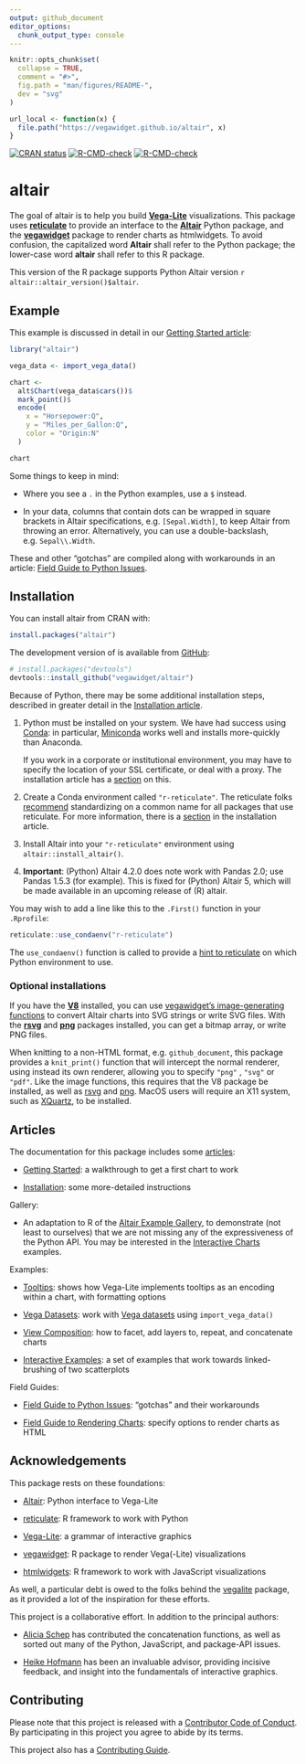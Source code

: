 ```yaml
---
output: github_document
editor_options: 
  chunk_output_type: console
---
```


<!-- README.md is generated from README.Rmd. Please edit that file -->

```r
knitr::opts_chunk$set(
  collapse = TRUE,
  comment = "#>",
  fig.path = "man/figures/README-",
  dev = "svg"
)

url_local <- function(x) {
  file.path("https://vegawidget.github.io/altair", x)
}
```

<!-- badges: start -->
[![CRAN status](https://www.r-pkg.org/badges/version/altair)](https://cran.r-project.org/package=altair)
[![R-CMD-check](https://github.com/vegawidget/altair/workflows/R-CMD-check/badge.svg)](https://github.com/vegawidget/altair/actions)
[![R-CMD-check](https://github.com/vegawidget/altair/actions/workflows/R-CMD-check.yaml/badge.svg)](https://github.com/vegawidget/altair/actions/workflows/R-CMD-check.yaml)
<!-- badges: end -->

# altair

The goal of altair is to help you build [**Vega-Lite**](https://vega.github.io/vega-lite/) visualizations. 
This package uses [**reticulate**](https://rstudio.github.io/reticulate/) to provide an interface to the [**Altair**](https://altair-viz.github.io) Python package, and the [**vegawidget**](https://vegawidget.github.io/vegawidget/) package to render charts as htmlwidgets. 
To avoid confusion, the capitalized word **Altair** shall refer to the Python package; the lower-case word **altair** shall refer to this R package.

This version of the R package supports Python Altair version `r altair::altair_version()$altair`.

## Example

This example is discussed in detail in our [Getting Started article](https://vegawidget.github.io/altair/articles/altair.html):

```r
library("altair")

vega_data <- import_vega_data()

chart <- 
  alt$Chart(vega_data$cars())$
  mark_point()$
  encode(
    x = "Horsepower:Q",
    y = "Miles_per_Gallon:Q",
    color = "Origin:N"
  )

chart
```

Some things to keep in mind:

  - Where you see a `.` in the Python examples, use a `$` instead.

  - In your data, columns that contain dots can be wrapped in square brackets in Altair specifications, e.g. `[Sepal.Width]`, to keep Altair from throwing an error. 
    Alternatively, you can use a double-backslash, e.g. `Sepal\\.Width`.
  
These and other "gotchas" are compiled along with workarounds in an article: [Field Guide to Python Issues](https://vegawidget.github.io/altair/articles/field-guide-python.html).   

## Installation

You can install altair from CRAN with:

```r
install.packages("altair")
```

The development version of is available from [GitHub](https://github.com/vegawidget/altair/):

``` r
# install.packages("devtools")
devtools::install_github("vegawidget/altair") 
```

Because of Python, there may be some additional installation steps, described in greater detail in the [Installation article](https://vegawidget.github.io/altair/articles/installation.html).

1. Python must be installed on your system. 
   We have had success using [Conda](https://conda.io/docs): in particular, [Miniconda](https://conda.io/projects/conda/en/latest/user-guide/install/index.html#anaconda-or-miniconda) works well and installs more-quickly than Anaconda.

   If you work in a corporate or institutional environment, you may have to specify the location of your SSL certificate, or deal with a proxy. The installation article has a [section](https://vegawidget.github.io/altair/articles/installation.html#proxies) on this. 
   
1. Create a Conda environment called `"r-reticulate"`. 
The reticulate folks [recommend](https://rstudio.github.io/reticulate/articles/python_packages.html) standardizing on a common name for all packages that use reticulate. 
For more information, there is a [section](https://vegawidget.github.io/altair/articles/installation.html#python-env) in the installation article. 

1. Install Altair into your `"r-reticulate"` environment using `altair::install_altair()`. 

1. **Important**: (Python) Altair 4.2.0 does note work with Pandas 2.0; use Pandas 1.5.3 (for example).
   This is fixed for (Python) Altair 5, which will be made available in an upcoming release of (R) altair.

You may wish to add a line like this to the `.First()` function in your `.Rprofile`:

```r
reticulate::use_condaenv("r-reticulate")
```

The `use_condaenv()` function is called to provide a [hint to reticulate](https://rstudio.github.io/reticulate/articles/versions.html#order-of-discovery) on which Python environment to use.

### Optional installations

If you have the **[V8](https://CRAN.R-project.org/package=V8)** installed, you can use [vegawidget's image-generating functions](https://vegawidget.github.io/vegawidget/reference/image.html) to convert Altair charts into SVG strings or write SVG files. 
With the **[rsvg](https://CRAN.R-project.org/package=rsvg)** and **[png](https://CRAN.R-project.org/package=png)** packages installed, you can get a bitmap array, or write PNG files. 

When knitting to a non-HTML format, e.g. `github_document`, this package provides a `knit_print()` function that will intercept the normal renderer, using instead its own renderer, allowing you to specify `"png"` , `"svg"` or `"pdf"`. 
Like the image functions, this requires that the V8 package be installed, as well as  [rsvg](https://cran.r-project.org/package=rsvg) and [png](https://cran.r-project.org/package=png). 
MacOS users will require an X11 system, such as [XQuartz](https://www.xquartz.org), to be installed.

## Articles

The documentation for this package includes some [articles](https://vegawidget.github.io/altair/articles/index.html):

- [Getting Started](https://vegawidget.github.io/altair/articles/altair.html): a walkthrough to get a first chart to work

- [Installation](https://vegawidget.github.io/altair/articles/installation.html): some more-detailed instructions

Gallery:

- An adaptation to R of the [Altair Example Gallery](https://altair-viz.github.io/gallery/), to demonstrate (not least to ourselves) that we are not missing any of the expressiveness of the Python API. 
You may be interested in the [Interactive Charts](https://vegawidget.github.io/altair/articles/example-gallery-08-interactive-charts.html) examples.  

Examples:

- [Tooltips](https://vegawidget.github.io/altair/articles/tooltips.html): shows how Vega-Lite implements tooltips as an encoding within a chart, with formatting options

- [Vega Datasets](https://vegawidget.github.io/altair/articles/vega-datasets.html): work with [Vega datasets](https://github.com/altair-viz/vega_datasets) using `import_vega_data()`

- [View Composition](https://vegawidget.github.io/altair/articles/view-composition.html): how to facet, add layers to, repeat, and concatenate charts

- [Interactive Examples](https://vegawidget.github.io/altair/articles/interactive.html): a set of examples that work towards linked-brushing of two scatterplots

Field Guides:

- [Field Guide to Python Issues](https://vegawidget.github.io/altair/articles/field-guide-python.html): "gotchas" and their workarounds

- [Field Guide to Rendering Charts](https://vegawidget.github.io/altair/articles/field-guide-rendering.html): specify options to render charts as HTML

## Acknowledgements

This package rests on these foundations:

- [Altair](https://altair-viz.github.io): Python interface to Vega-Lite

- [reticulate](https://rstudio.github.io/reticulate/): R framework to work with Python

- [Vega-Lite](https://vega.github.io/vega-lite/): a grammar of interactive graphics

- [vegawidget](https://vegawidget.github.io/vegawidget/): R package to render Vega(-Lite) visualizations

- [htmlwidgets](https://www.htmlwidgets.org/): R framework to work with JavaScript visualizations

As well, a particular debt is owed to the folks behind the [vegalite](https://github.com/hrbrmstr/vegalite) package, as it provided a lot of the inspiration for these efforts.

This project is a collaborative effort. 
In addition to the principal authors:

- [Alicia Schep](https://github.com/AliciaSchep) has contributed the concatenation functions, as well as sorted out many of the Python, JavaScript, and package-API issues.

- [Heike Hofmann](https://github.com/heike) has been an invaluable advisor, providing incisive feedback, and insight into the fundamentals of interactive graphics.

## Contributing

Please note that this project is released with a [Contributor Code of Conduct](`r url_local("CODE_OF_CONDUCT.html")`).
By participating in this project you agree to abide by its terms. 

This project also has a [Contributing Guide](`r url_local("CONTRIBUTING.html")`).
